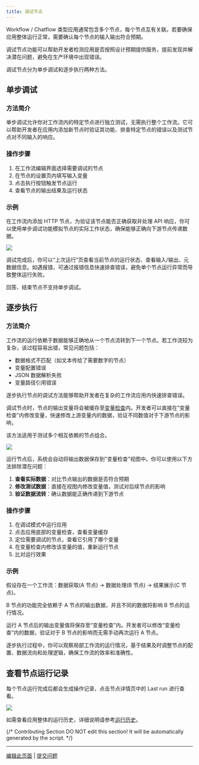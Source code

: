 ```yaml
---
title: 调试节点
---
```


Workflow / Chatflow 类型应用通常包含多个节点，每个节点互有关联。若要确保应用整体运行正常，需要确认每个节点的输入输出符合预期。

调试节点功能可以帮助开发者检测应用是否按照设计预期提供服务，提前发现并解决潜在问题，避免在生产环境中出现错误。

调试节点分为单步调试和逐步执行两种方法。

## 单步调试

### 方法简介

单步调试允许你对工作流内的特定节点进行独立测试，无需执行整个工作流。它可以帮助开发者在应用内添加新节点时验证其功能、排查特定节点的错误以及测试节点对不同输入的响应。

### 操作步骤

1. 在工作流编辑界面选择需要调试的节点
2. 在节点的设置页内填写输入变量
3. 点击执行按钮触发节点运行
4. 查看节点的输出结果及运行状态

### 示例

在工作流内添加 HTTP 节点，为验证该节点能否正确获取并处理 API 响应，你可以使用单步调试功能模拟节点的实际工作状态，确保能够正确向下游节点传递数据。

![](https://assets-docs.dify.ai/2025/04/376c9de6f92cb7a5f97a6661c5e0e9eb.png)

调试完成后，你可以“上次运行”页查看当前节点的运行状态、查看输入/输出、元数据信息。如遇报错，可通过报错信息快速排查错误，避免单个节点运行异常而导致整体运行失败。

<Warning>
    回答、结束节点不支持单步调试。
</Warning>

## 逐步执行

### 方法简介

工作流的运行依赖于数据能够正确地从一个节点流转到下一个节点。若工作流较为复杂，该过程容易出错，常见问题包括：

- 数据格式不匹配（如文本传给了需要数字的节点）
- 变量配置错误
- JSON 数据解析失败
- 变量路径引用错误

逐步执行节点的调试方法能够帮助开发者在复杂的工作流应用内快速排查错误。

调试节点时，节点的输出变量将会被缓存至[变量检查](/zh-hans/guides/workflow/debug-and-preview/variable-inspect)内。开发者可以直接在“变量检查”内修改变量，快速修改上游变量内的数据，验证不同数值对于下游节点的影响，

该方法适用于测试多个相互依赖的节点组合。

![](https://assets-docs.dify.ai/2025/06/f8656d8deeeaefeab0a8d9169f0ed2d3.png)

运行节点后，系统会自动将输出数据保存到"变量检查"视图中。你可以使用以下方法排除潜在问题：

1. **查看实际数据**：对比节点输出的数据是否符合预期
2. **修改测试数据**：直接在视图内修改变量值，测试对后续节点的影响
3. **验证数据流转**：确认数据能正确传递到下游节点

### 操作步骤

1. 在调试模式中运行应用
2. 点击应用底部的变量检查，查看变量缓存
3. 定位需要调试的节点，查看它引用了哪个变量
4. 在变量检查内修改该变量的值，重新运行节点
5. 比对运行效果

### 示例

假设存在一个工作流：数据获取(A 节点) → 数据处理(B 节点) → 结果展示(C 节点)。

B 节点的功能完全依赖于 A 节点的输出数据，并且不同的数据将影响 B 节点的运行情况。

运行 A 节点后的输出变量值将保存至“变量检查”内。开发者可以修改“变量检查”内的数据，验证对于 B 节点的影响而无需手动再次运行 A 节点。

逐步执行过程中，你可以观察局部工作流的运行情况，基于结果及时调整节点的配置、数据流向和处理逻辑，确保工作流的效率和准确性。

## 查看节点运行记录

每个节点运行完成后都会生成操作记录，点击节点详情页中的 Last run 进行查看。

![](https://assets-docs.dify.ai/2025/04/5ee92e6406979f5101d21865f95a86e5.png)

如需查看应用整体的运行历史，详细说明请参考[运行历史](/zh-hans/guides/workflow/debug-and-preview/history-and-logs)。

{/*
Contributing Section
DO NOT edit this section!
It will be automatically generated by the script.
*/}

---

[编辑此页面](https://github.com/langgenius/dify-docs/edit/main/zh-hans/guides/workflow/debug-and-preview/step-run.mdx) | [提交问题](https://github.com/langgenius/dify-docs/issues/new?title=文档问题%3A%20&body=%23%23%20问题描述%0A%3C%21--%20请简要描述您发现的问题%20--%3E%0A%0A%23%23%20页面链接%0Ahttps%3A%2F%2Fgithub.com%2Flanggenius%2Fdify-docs%2Fblob%2Fmain%2Fzh-hans/guides/workflow/debug-and-preview%2Fstep-run.mdx%0A%0A%23%23%20建议修改%0A%3C%21--%20如果有具体的修改建议，请在此说明%20--%3E%0A%0A%3C%21--%20感谢您对文档质量的关注！%20--%3E)

